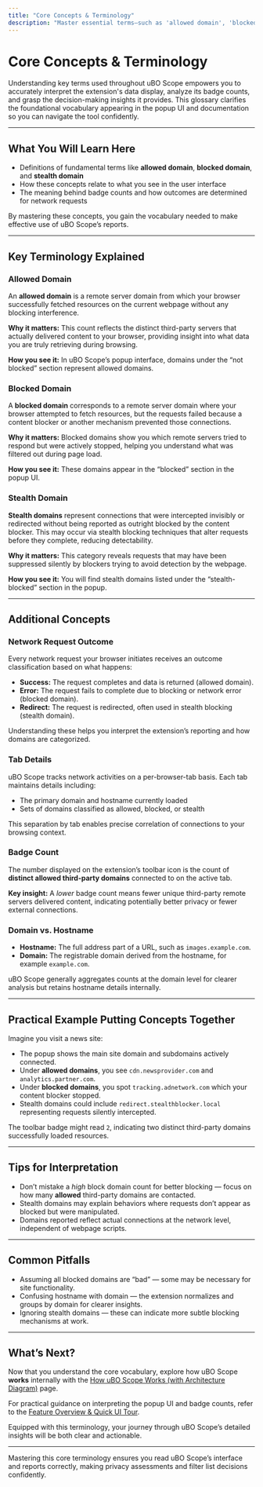 ```yaml
---
title: "Core Concepts & Terminology"
description: "Master essential terms—such as 'allowed domain', 'blocked domain', and 'stealth domain'—as they appear in uBO Scope's UI and documentation. This glossary equips users with the vocabulary needed to interpret badge counts, popup data, and decision-making metrics."
---
```


# Core Concepts & Terminology

Understanding key terms used throughout uBO Scope empowers you to accurately interpret the extension's data display, analyze its badge counts, and grasp the decision-making insights it provides. This glossary clarifies the foundational vocabulary appearing in the popup UI and documentation so you can navigate the tool confidently.

---

## What You Will Learn Here

- Definitions of fundamental terms like **allowed domain**, **blocked domain**, and **stealth domain**
- How these concepts relate to what you see in the user interface
- The meaning behind badge counts and how outcomes are determined for network requests

By mastering these concepts, you gain the vocabulary needed to make effective use of uBO Scope’s reports.

---

## Key Terminology Explained

### Allowed Domain

An **allowed domain** is a remote server domain from which your browser successfully fetched resources on the current webpage without any blocking interference. 

**Why it matters:** This count reflects the distinct third-party servers that actually delivered content to your browser, providing insight into what data you are truly retrieving during browsing.

**How you see it:** In uBO Scope’s popup interface, domains under the “not blocked” section represent allowed domains.

### Blocked Domain

A **blocked domain** corresponds to a remote server domain where your browser attempted to fetch resources, but the requests failed because a content blocker or another mechanism prevented those connections.

**Why it matters:** Blocked domains show you which remote servers tried to respond but were actively stopped, helping you understand what was filtered out during page load.

**How you see it:** These domains appear in the “blocked” section in the popup UI.

### Stealth Domain

**Stealth domains** represent connections that were intercepted invisibly or redirected without being reported as outright blocked by the content blocker. This may occur via stealth blocking techniques that alter requests before they complete, reducing detectability.

**Why it matters:** This category reveals requests that may have been suppressed silently by blockers trying to avoid detection by the webpage.

**How you see it:** You will find stealth domains listed under the “stealth-blocked” section in the popup.

---

## Additional Concepts

### Network Request Outcome

Every network request your browser initiates receives an outcome classification based on what happens:

- **Success:** The request completes and data is returned (allowed domain).
- **Error:** The request fails to complete due to blocking or network error (blocked domain).
- **Redirect:** The request is redirected, often used in stealth blocking (stealth domain).

Understanding these helps you interpret the extension’s reporting and how domains are categorized.

### Tab Details

uBO Scope tracks network activities on a per-browser-tab basis. Each tab maintains details including:

- The primary domain and hostname currently loaded
- Sets of domains classified as allowed, blocked, or stealth

This separation by tab enables precise correlation of connections to your browsing context.

### Badge Count

The number displayed on the extension’s toolbar icon is the count of **distinct allowed third-party domains** connected to on the active tab.

**Key insight:** A *lower* badge count means fewer unique third-party remote servers delivered content, indicating potentially better privacy or fewer external connections.

### Domain vs. Hostname

- **Hostname:** The full address part of a URL, such as `images.example.com`.
- **Domain:** The registrable domain derived from the hostname, for example `example.com`.

uBO Scope generally aggregates counts at the domain level for clearer analysis but retains hostname details internally.

---

## Practical Example Putting Concepts Together

Imagine you visit a news site:

- The popup shows the main site domain and subdomains actively connected.
- Under **allowed domains**, you see `cdn.newsprovider.com` and `analytics.partner.com`.
- Under **blocked domains**, you spot `tracking.adnetwork.com` which your content blocker stopped.
- Stealth domains could include `redirect.stealthblocker.local` representing requests silently intercepted.

The toolbar badge might read `2`, indicating two distinct third-party domains successfully loaded resources.

---

## Tips for Interpretation

- Don’t mistake a *high* block domain count for better blocking — focus on how many **allowed** third-party domains are contacted.
- Stealth domains may explain behaviors where requests don’t appear as blocked but were manipulated.
- Domains reported reflect actual connections at the network level, independent of webpage scripts.

---

## Common Pitfalls

- Assuming all blocked domains are “bad” — some may be necessary for site functionality.
- Confusing hostname with domain — the extension normalizes and groups by domain for clearer insights.
- Ignoring stealth domains — these can indicate more subtle blocking mechanisms at work.

---

## What’s Next?

Now that you understand the core vocabulary, explore how uBO Scope **works** internally with the [How uBO Scope Works (with Architecture Diagram)](/overview/architecture-and-core-concepts/how-it-works-architecture-diagram) page.

For practical guidance on interpreting the popup UI and badge counts, refer to the [Feature Overview & Quick UI Tour](/overview/architecture-and-core-concepts/feature-overview-and-ui-quick-tour).

Equipped with this terminology, your journey through uBO Scope’s detailed insights will be both clear and actionable.


---

<Info>
Mastering this core terminology ensures you read uBO Scope’s interface and reports correctly, making privacy assessments and filter list decisions confidently.
</Info>
